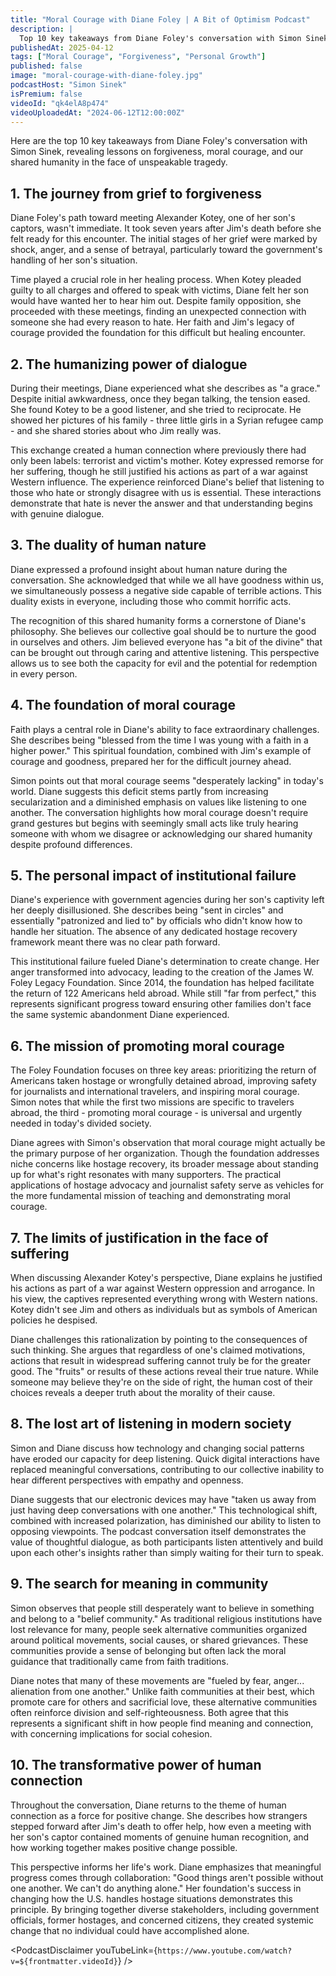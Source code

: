 ```yaml
---
title: "Moral Courage with Diane Foley | A Bit of Optimism Podcast"
description: |
  Top 10 key takeaways from Diane Foley's conversation with Simon Sinek, revealing lessons on forgiveness, moral courage, and our shared humanity in the face of unspeakable tragedy.
publishedAt: 2025-04-12
tags: ["Moral Courage", "Forgiveness", "Personal Growth"]
published: false
image: "moral-courage-with-diane-foley.jpg"
podcastHost: "Simon Sinek"
isPremium: false
videoId: "qk4elA8p474"
videoUploadedAt: "2024-06-12T12:00:00Z"
---
```



<PodcastSummaryPageLayout frontmatter={frontmatter}>

Here are the top 10 key takeaways from Diane Foley's conversation with Simon Sinek, revealing lessons on forgiveness, moral courage, and our shared humanity in the face of unspeakable tragedy.

## 1. The journey from grief to forgiveness

Diane Foley's path toward meeting Alexander Kotey, one of her son's captors, wasn't immediate. It took seven years after Jim's death before she felt ready for this encounter. The initial stages of her grief were marked by shock, anger, and a sense of betrayal, particularly toward the government's handling of her son's situation.

Time played a crucial role in her healing process. When Kotey pleaded guilty to all charges and offered to speak with victims, Diane felt her son would have wanted her to hear him out. Despite family opposition, she proceeded with these meetings, finding an unexpected connection with someone she had every reason to hate. Her faith and Jim's legacy of courage provided the foundation for this difficult but healing encounter.

## 2. The humanizing power of dialogue

During their meetings, Diane experienced what she describes as "a grace." Despite initial awkwardness, once they began talking, the tension eased. She found Kotey to be a good listener, and she tried to reciprocate. He showed her pictures of his family - three little girls in a Syrian refugee camp - and she shared stories about who Jim really was.

This exchange created a human connection where previously there had only been labels: terrorist and victim's mother. Kotey expressed remorse for her suffering, though he still justified his actions as part of a war against Western influence. The experience reinforced Diane's belief that listening to those who hate or strongly disagree with us is essential. These interactions demonstrate that hate is never the answer and that understanding begins with genuine dialogue.

## 3. The duality of human nature

Diane expressed a profound insight about human nature during the conversation. She acknowledged that while we all have goodness within us, we simultaneously possess a negative side capable of terrible actions. This duality exists in everyone, including those who commit horrific acts.

The recognition of this shared humanity forms a cornerstone of Diane's philosophy. She believes our collective goal should be to nurture the good in ourselves and others. Jim believed everyone has "a bit of the divine" that can be brought out through caring and attentive listening. This perspective allows us to see both the capacity for evil and the potential for redemption in every person.

## 4. The foundation of moral courage

Faith plays a central role in Diane's ability to face extraordinary challenges. She describes being "blessed from the time I was young with a faith in a higher power." This spiritual foundation, combined with Jim's example of courage and goodness, prepared her for the difficult journey ahead.

Simon points out that moral courage seems "desperately lacking" in today's world. Diane suggests this deficit stems partly from increasing secularization and a diminished emphasis on values like listening to one another. The conversation highlights how moral courage doesn't require grand gestures but begins with seemingly small acts like truly hearing someone with whom we disagree or acknowledging our shared humanity despite profound differences.

## 5. The personal impact of institutional failure

Diane's experience with government agencies during her son's captivity left her deeply disillusioned. She describes being "sent in circles" and essentially "patronized and lied to" by officials who didn't know how to handle her situation. The absence of any dedicated hostage recovery framework meant there was no clear path forward.

This institutional failure fueled Diane's determination to create change. Her anger transformed into advocacy, leading to the creation of the James W. Foley Legacy Foundation. Since 2014, the foundation has helped facilitate the return of 122 Americans held abroad. While still "far from perfect," this represents significant progress toward ensuring other families don't face the same systemic abandonment Diane experienced.

## 6. The mission of promoting moral courage

The Foley Foundation focuses on three key areas: prioritizing the return of Americans taken hostage or wrongfully detained abroad, improving safety for journalists and international travelers, and inspiring moral courage. Simon notes that while the first two missions are specific to travelers abroad, the third - promoting moral courage - is universal and urgently needed in today's divided society.

Diane agrees with Simon's observation that moral courage might actually be the primary purpose of her organization. Though the foundation addresses niche concerns like hostage recovery, its broader message about standing up for what's right resonates with many supporters. The practical applications of hostage advocacy and journalist safety serve as vehicles for the more fundamental mission of teaching and demonstrating moral courage.

## 7. The limits of justification in the face of suffering

When discussing Alexander Kotey's perspective, Diane explains he justified his actions as part of a war against Western oppression and arrogance. In his view, the captives represented everything wrong with Western nations. Kotey didn't see Jim and others as individuals but as symbols of American policies he despised.

Diane challenges this rationalization by pointing to the consequences of such thinking. She argues that regardless of one's claimed motivations, actions that result in widespread suffering cannot truly be for the greater good. The "fruits" or results of these actions reveal their true nature. While someone may believe they're on the side of right, the human cost of their choices reveals a deeper truth about the morality of their cause.

## 8. The lost art of listening in modern society

Simon and Diane discuss how technology and changing social patterns have eroded our capacity for deep listening. Quick digital interactions have replaced meaningful conversations, contributing to our collective inability to hear different perspectives with empathy and openness.

Diane suggests that our electronic devices may have "taken us away from just having deep conversations with one another." This technological shift, combined with increased polarization, has diminished our ability to listen to opposing viewpoints. The podcast conversation itself demonstrates the value of thoughtful dialogue, as both participants listen attentively and build upon each other's insights rather than simply waiting for their turn to speak.

## 9. The search for meaning in community

Simon observes that people still desperately want to believe in something and belong to a "belief community." As traditional religious institutions have lost relevance for many, people seek alternative communities organized around political movements, social causes, or shared grievances. These communities provide a sense of belonging but often lack the moral guidance that traditionally came from faith traditions.

Diane notes that many of these movements are "fueled by fear, anger... alienation from one another." Unlike faith communities at their best, which promote care for others and sacrificial love, these alternative communities often reinforce division and self-righteousness. Both agree that this represents a significant shift in how people find meaning and connection, with concerning implications for social cohesion.

## 10. The transformative power of human connection

Throughout the conversation, Diane returns to the theme of human connection as a force for positive change. She describes how strangers stepped forward after Jim's death to offer help, how even a meeting with her son's captor contained moments of genuine human recognition, and how working together makes positive change possible.

This perspective informs her life's work. Diane emphasizes that meaningful progress comes through collaboration: "Good things aren't possible without one another. We can't do anything alone." Her foundation's success in changing how the U.S. handles hostage situations demonstrates this principle. By bringing together diverse stakeholders, including government officials, former hostages, and concerned citizens, they created systemic change that no individual could have accomplished alone.

<PodcastDisclaimer
  youTubeLink={`https://www.youtube.com/watch?v=${frontmatter.videoId}`}
/>

</PodcastSummaryPageLayout>
